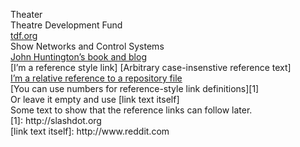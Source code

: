 Theater<br>
Theatre Development Fund<br>
[tdf.org](https://www.tdf.org)<br>
Show Networks and Control Systems<br>
[John Huntington's book and blog](http://www.controlgeek.net "controlgeek.net")<br>
[I'm a reference style link] [Arbitrary case-insenstive reference text]<br>
[I'm a relative reference to a repository file](.../blog/master/LICENSE)<br>
[You can use numbers for reference-style link definitions][1]<br>
Or leave it empty and use [link text itself]<br>
Some text to show that the reference links can follow later.<br>
[1]: http://slashdot.org<br>
[link text itself]: http://www.reddit.com<br>
